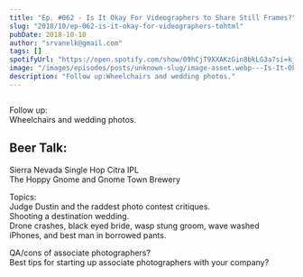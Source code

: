 ```yaml
---
title: "Ep. #062 - Is It Okay For Videographers to Share Still Frames?"
slug: "2018/10/ep-062-is-it-okay-for-videographers-tohtml"
pubDate: 2018-10-10
author: "srvanelk@gmail.com"
tags: []
spotifyUrl: "https://open.spotify.com/show/09hCjT9XXAKzGin8bkLG3a?si=kjRZvQ1JTb6Ov3HVzSSlWA"
image: "/images/episodes/posts/unknown-slug/image-asset.webp---Is-It-Okay-For-Videographers-to-Share-Still-Frames-e2caro"
description: "Follow up:Wheelchairs and wedding photos."
---
```


<figure>
  <img src="/images/episodes/posts/unknown-slug/image-asset.webp" alt="" />
</figure>

Follow up:  
Wheelchairs and wedding photos.

## Beer Talk:  
Sierra Nevada Single Hop Citra IPL  
The Hoppy Gnome and Gnome Town Brewery

Topics:  
Judge Dustin and the raddest photo contest critiques.  
Shooting a destination wedding.  
Drone crashes, black eyed bride, wasp stung groom, wave washed iPhones, and best man in borrowed pants.

QA/cons of associate photographers?  
Best tips for starting up associate photographers with your company?
